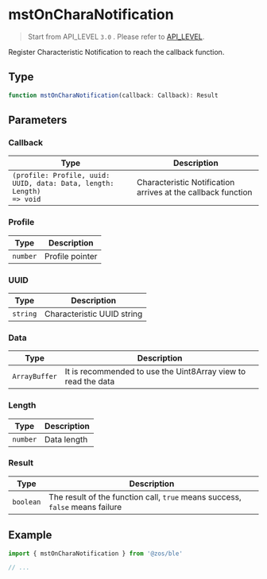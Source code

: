 # mstOnCharaNotification

> Start from API_LEVEL `3.0` . Please refer to [API_LEVEL](../../../../guides/framework/device/compatibility.md).

Register Characteristic Notification to reach the callback function.

## Type

```ts
function mstOnCharaNotification(callback: Callback): Result
```

## Parameters

### Callback

| Type                                                                                | Description                                                  |
| ----------------------------------------------------------------------------------- | ------------------------------------------------------------ |
| <code>(profile: Profile, uuid: UUID, data: Data, length: Length) =&#62; void</code> | Characteristic Notification arrives at the callback function |

### Profile

| Type                | Description     |
| ------------------- | --------------- |
| <code>number</code> | Profile pointer |

### UUID

| Type                | Description                |
| ------------------- | -------------------------- |
| <code>string</code> | Characteristic UUID string |

### Data

| Type                     | Description                                                   |
| ------------------------ | ------------------------------------------------------------- |
| <code>ArrayBuffer</code> | It is recommended to use the Uint8Array view to read the data |

### Length

| Type                | Description |
| ------------------- | ----------- |
| <code>number</code> | Data length |

### Result

| Type                 | Description                                                                  |
| -------------------- | ---------------------------------------------------------------------------- |
| <code>boolean</code> | The result of the function call, `true` means success, `false` means failure |

## Example

```js
import { mstOnCharaNotification } from '@zos/ble'

// ...
```
